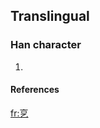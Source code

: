 ==Translingual==

===Han character===
{{Han char|rn=5|rad=乙|as=05|sn=6|four=|canj=卜口弓 (YRN)}}

# {{defn|Han}}

====References====
{{Han ref|kx=0084.141|dkj=|dj=|hdz=|uh=3414|ud=13332|bh=|bd=}}

[[fr:㐔]]